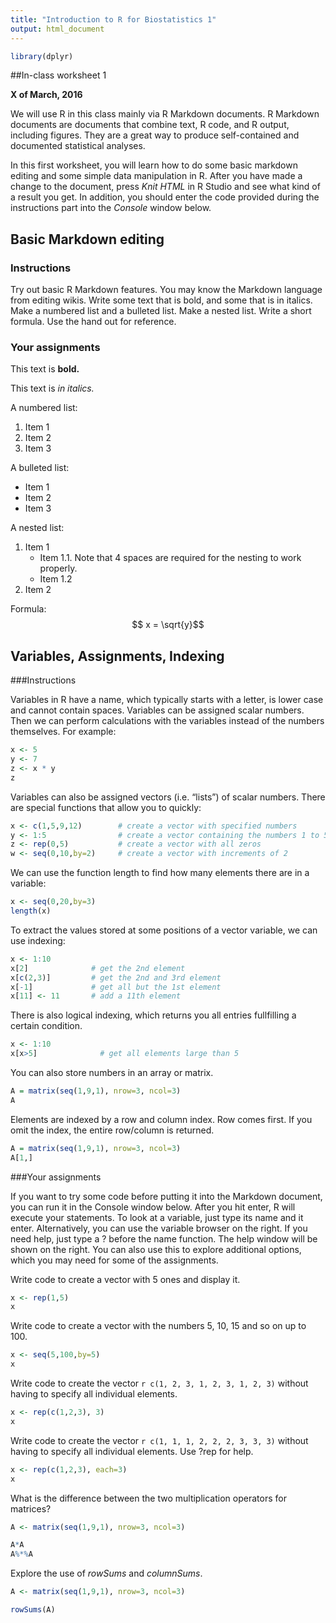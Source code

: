 ```yaml
---
title: "Introduction to R for Biostatistics 1"
output: html_document
---
```


```r
library(dplyr)
```

##In-class worksheet 1

**X of March, 2016**

We will use R in this class mainly via R Markdown documents. R Markdown documents are documents that combine text, R code, and R output, including figures. They are a great way to produce self-contained and documented statistical analyses. 

In this first worksheet, you will learn how to do some basic markdown editing and some simple data manipulation in R. After you have made a change to the document, press *Knit HTML* in R Studio and see what kind of a result you get. In addition, you should enter the code provided during the instructions part into the *Console* window below. 

## Basic Markdown editing

### Instructions

Try out basic R Markdown features. You may know the Markdown language from editing wikis. Write some text that is bold, and some that is in italics. Make a numbered list and a bulleted list. Make a nested list. Write a short formula. Use the hand out for reference.

### Your assignments

This text is **bold.**

This text is *in italics.*

A numbered list:

1. Item 1
2. Item 2
3. Item 3

A bulleted list:

- Item 1
- Item 2
- Item 3

A nested list:

1. Item 1
    - Item 1.1. Note that 4 spaces are required for the nesting to work properly.
    - Item 1.2
2. Item 2


Formula:
$$ x = \sqrt{y}$$


## Variables, Assignments, Indexing

###Instructions

Variables in R have a name, which typically starts with a letter, is lower case and cannot contain spaces. Variables can be assigned scalar numbers. Then we can perform calculations with the variables instead of the numbers themselves. For example:

```r
x <- 5
y <- 7
z <- x * y
z
```

Variables can also be assigned vectors (i.e. "lists") of scalar numbers. There are special functions that allow you to quickly:  

```r
x <- c(1,5,9,12)        # create a vector with specified numbers
y <- 1:5                # create a vector containing the numbers 1 to 5
z <- rep(0,5)           # create a vector with all zeros
w <- seq(0,10,by=2)     # create a vector with increments of 2
```

We can use the function length to find how many elements there are in a variable:

```r
x <- seq(0,20,by=3)
length(x)
```

To extract the values stored at some positions of a vector variable, we can use indexing:

```r
x <- 1:10
x[2]              # get the 2nd element
x[c(2,3)]         # get the 2nd and 3rd element
x[-1]             # get all but the 1st element
x[11] <- 11       # add a 11th element 
```

There is also logical indexing, which returns you all entries fullfilling a certain condition.

```r
x <- 1:10
x[x>5]              # get all elements large than 5

```

You can also store numbers in an array or matrix.

```r
A = matrix(seq(1,9,1), nrow=3, ncol=3)
A
```

Elements are indexed by a row and column index. Row comes first. If you omit the index, the entire row/column is returned. 

```r
A = matrix(seq(1,9,1), nrow=3, ncol=3)
A[1,]
```


###Your assignments

If you want to try some code before putting it into the Markdown document, you can run it in the Console window below. After you hit enter, R will execute your statements. To look at a variable, just type its name and it enter. Alternatively, you can use the variable browser on the right. If you need help, just type a ? before the name  function. The help window will be shown on the right. You can also use this to explore additional options, which you may need for some of the assignments.

Write code to create a vector with 5 ones and display it.

```r
x <- rep(1,5)
x
```

Write code to create a vector with the numbers 5, 10, 15 and so on up to 100.

```r
x <- seq(5,100,by=5)
x
```

Write code to create the vector `r c(1, 2, 3, 1, 2, 3, 1, 2, 3)` without having to specify all individual elements.

```r
x <- rep(c(1,2,3), 3)
x
```

Write code to create the vector `r c(1, 1, 1, 2, 2, 2, 3, 3, 3)` without having to specify all individual elements. Use ?rep for help.

```r
x <- rep(c(1,2,3), each=3)
x
```

What is the difference between the two multiplication operators for matrices? 

```r
A <- matrix(seq(1,9,1), nrow=3, ncol=3)

A*A
A%*%A

```

Explore the use of *rowSums* and *columnSums*.

```r
A <- matrix(seq(1,9,1), nrow=3, ncol=3)

rowSums(A)

```










